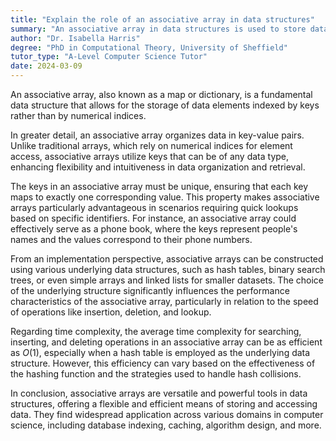 ```yaml
---
title: "Explain the role of an associative array in data structures"
summary: "An associative array in data structures is used to store data elements indexed by keys instead of numerical indices."
author: "Dr. Isabella Harris"
degree: "PhD in Computational Theory, University of Sheffield"
tutor_type: "A-Level Computer Science Tutor"
date: 2024-03-09
---
```


An associative array, also known as a map or dictionary, is a fundamental data structure that allows for the storage of data elements indexed by keys rather than by numerical indices. 

In greater detail, an associative array organizes data in key-value pairs. Unlike traditional arrays, which rely on numerical indices for element access, associative arrays utilize keys that can be of any data type, enhancing flexibility and intuitiveness in data organization and retrieval. 

The keys in an associative array must be unique, ensuring that each key maps to exactly one corresponding value. This property makes associative arrays particularly advantageous in scenarios requiring quick lookups based on specific identifiers. For instance, an associative array could effectively serve as a phone book, where the keys represent people's names and the values correspond to their phone numbers.

From an implementation perspective, associative arrays can be constructed using various underlying data structures, such as hash tables, binary search trees, or even simple arrays and linked lists for smaller datasets. The choice of the underlying structure significantly influences the performance characteristics of the associative array, particularly in relation to the speed of operations like insertion, deletion, and lookup.

Regarding time complexity, the average time complexity for searching, inserting, and deleting operations in an associative array can be as efficient as $O(1)$, especially when a hash table is employed as the underlying data structure. However, this efficiency can vary based on the effectiveness of the hashing function and the strategies used to handle hash collisions.

In conclusion, associative arrays are versatile and powerful tools in data structures, offering a flexible and efficient means of storing and accessing data. They find widespread application across various domains in computer science, including database indexing, caching, algorithm design, and more.
    